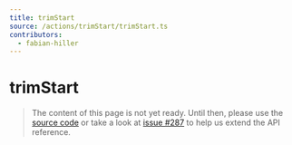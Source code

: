 ```yaml
---
title: trimStart
source: /actions/trimStart/trimStart.ts
contributors:
  - fabian-hiller
---
```


# trimStart

> The content of this page is not yet ready. Until then, please use the [source code](https://github.com/fabian-hiller/valibot/blob/main/library/src/actions/trimStart/trimStart.ts) or take a look at [issue #287](https://github.com/fabian-hiller/valibot/issues/287) to help us extend the API reference.
